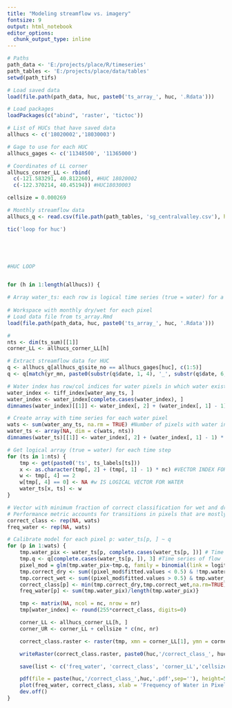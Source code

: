 ```yaml
---
title: "Modeling streamflow vs. imagery"
fontsize: 9
output: html_notebook
editor_options:
  chunk_output_type: inline
---
```




```r

# Paths
path_data <- 'E:/projects/place/R/timeseries'
path_tables <- 'E:/projects/place/data/tables'
setwd(path_tifs)

# Load saved data
load(file.path(path_data, huc, paste0('ts_array_', huc, '.Rdata')))

# Load packages
loadPackages(c("abind", 'raster', 'tictoc'))

# List of HUCs that have saved data
allhucs <- c('18020002','18030003')

# Gage to use for each HUC
allhucs_gages <- c('11348500', '11365000')

# Coordinates of LL corner
allhucs_corner_LL <- rbind(
  c(-121.583291, 40.812260), #HUC 18020002
  c(-122.370214, 40.45194)) #HUC18030003

cellsize = 0.000269

# Monthly streamflow data
allhucs_q <- read.csv(file.path(path_tables, 'sg_centralvalley.csv'), header=TRUE)

tic('loop for huc')



  
```

```r

#HUC LOOP


for (h in 1:length(allhucs)) {

# Array water_ts: each row is logical time series (true = water) for a pixel
  
# Workspace with monthly dry/wet for each pixel
# Load data file from ts_array.Rmd  
load(file.path(path_data, huc, paste0('ts_array_', huc, '.Rdata')))

# 
nts <- dim(ts_sum)[[1]]
corner_LL <- allhucs_corner_LL[h]

# Extract streamflow data for HUC
q <- allhucs_q[allhucs_q$site_no == allhucs_gages[huc], c(1:5)] 
q <- q[match(yr_mn, paste0(substr(q$date, 1, 4), '_', substr(q$date, 6, 7))), ]

# Water index has row/col indices for water pixels in which water existed in that month
water_index <- tiff_index[water_any_ts, ] 
water_index <- water_index[complete.cases(water_index), ]
dimnames(water_index)[[1]] <- water_index[, 2] + (water_index[, 1] - 1) * nc

# Create array with time series for each water pixel
wats <- sum(water_any_ts, na.rm = TRUE) #Number of pixels with water in any time step
water_ts <- array(NA, dim = c(wats, nts))
dimnames(water_ts)[[1]] <- water_index[, 2] + (water_index[, 1] - 1) * nc

# Get logical array (true = water) for each time step
for (ts in 1:nts) {
    tmp <- get(paste0('ts', ts_labels[ts]))
    x <- as.character(tmp[, 2] + (tmp[, 1] - 1) * nc) #VECTOR INDEX FOR TIME-SERIES ARRAY
    w <- tmp[, 4] == 2 
    w[tmp[, 4] == 0] <- NA #w IS LOGICAL VECTOR FOR WATER
    water_ts[x, ts] <- w
}

# Vector with minimum fraction of correct classification for wet and dry pixels at p = 0.5
# Performance metric accounts for transitions in pixels that are mostly wet or dry
correct_class <- rep(NA, wats)
freq_water <- rep(NA, wats)

# Calibrate model for each pixel p: water_ts[p, ] ~ q
for (p in 1:wats) {
    tmp.water_pix <- water_ts[p, complete.cases(water_ts[p, ])] # Time series of water for pixel p
    tmp.q <- q[complete.cases(water_ts[p, ]), 3] #Time series of flow
    pixel_mod = glm(tmp.water_pix~tmp.q, family = binomial(link = logit)) #Logistic model
    tmp.correct_dry <- sum((pixel_mod$fitted.values < 0.5) & !tmp.water_pix)/sum(!tmp.water_pix, na.rm = TRUE)
    tmp.correct_wet <- sum((pixel_mod$fitted.values > 0.5) & tmp.water_pix)/sum(tmp.water_pix, na.rm = TRUE) 
    correct_class[p] <- min(tmp.correct_dry,tmp.correct_wet,na.rm=TRUE)#MODEL PERFORMANCE IS MINIMUM OF CORRECT CLASSIFACTION
    freq_water[p] <- sum(tmp.water_pix)/length(tmp.water_pix)}

    tmp <- matrix(NA, ncol = nc, nrow = nr)
    tmp[water_index] <- round(255*correct_class, digits=0)

    corner_LL <- allhucs_corner_LL[h, ]
    corner_UR <- corner_LL + cellsize * c(nc, nr)

    correct_class.raster <- raster(tmp, xmn = corner_LL[1], ymn = corner_LL[2], xmx = corner_UR[1], ymx = corner_UR[2])

    writeRaster(correct_class.raster, paste0(huc,'/correct_class_', huc, '.tiff'), format = 'GTiff', overwrite=TRUE)

    save(list <- c('freq_water', 'correct_class', 'corner_LL','cellsize','nr','nc','pixel_mod'),file = paste0(huc,'/ts_models_',huc,'.Rdata'))

    pdf(file = paste(huc,'/correct_class_',huc,'.pdf',sep=''), height=5, width=5)
    plot(freq_water, correct_class, xlab = 'Frequency of Water in Pixel', ylab = 'Correct Classification at p > 0.5', pch = 19, col = gray(0.5,0.25), cex=0.1)
    dev.off()
}


```
